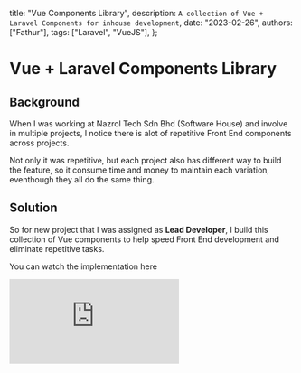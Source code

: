   title: "Vue Components Library",
  description: `A collection of Vue + Laravel Components for inhouse development`,
  date: "2023-02-26",
  authors: ["Fathur"],
  tags: ["Laravel", "VueJS"],
};

# Vue + Laravel Components Library

## Background

When I was working at Nazrol Tech Sdn Bhd (Software House) and involve in multiple projects, I notice there is alot of repetitive Front End components across projects.

Not only it was repetitive, but each project also has different way to build the feature, so it consume time and money to maintain each variation, eventhough they all do the same thing.

## Solution

So for new project that I was assigned as **Lead Developer**, I build this collection of Vue components to help speed Front End development and eliminate repetitive tasks.

You can watch the implementation here

<iframe
  className="embed_video"
  width={560}
  height={315}
  src="https://www.youtube.com/embed/xDjZC0qSnug?si=wO11eI7ShF40UZ86"
  title="YouTube video player"
  frameBorder={0}
  allow="accelerometer; autoplay; clipboard-write; encrypted-media; gyroscope; picture-in-picture; web-share"
  allowFullScreen=""
/>


## Result

The implementation was a success. We have use the components library for multiple projects, and managed to save alots of time and money. I just need to maintain the library and improve from time to time. Its battle harden.

